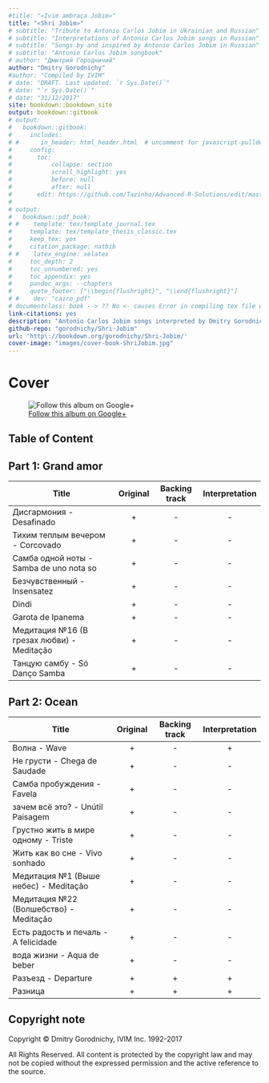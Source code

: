 ```yaml
--- 
#title: "«Ivim ambraça Jobim»"
title: "«Shri Jobim»"
# subtitle: "Tribute to Antonio Carlos Jobim in Ukrainian and Russian"
# subtitle: "Interpretations of Antonio Carlos Jobim songs in Russian"
# subtitle: "Songs by and inspired by Antonio Carlos Jobim in Russian"
# subtitle: "Antonio Carlos Jobim songbook"
# author: "Дмитрий Городничий"
author: "Dmitry Gorodnichy"
#author: "Compiled by IVIM"
# date: "DRAFT. Last updated: `r Sys.Date()`"
# date: "`r Sys.Date()`"
# date: "31/12/2017"
site: bookdown::bookdown_site
output: bookdown::gitbook
# output:
#   bookdown::gitbook:
#     includes:
# #      in_header: html_header.html  # uncomment for javascript-pulldowns
#     config:
#       toc:
#           collapse: section
#           scroll_highlight: yes
#           before: null
#           after: null
#       edit: https://github.com/Tazinho/Advanced-R-Solutions/edit/master/%s
# 
# output:
#   bookdown::pdf_book:
# #    template: tex/template_journal.tex
#     template: tex/template_thesis_classic.tex
#     keep_tex: yes
#     citation_package: natbib
# #    latex_engine: xelatex
#     toc_depth: 2
#     toc_unnumbered: yes
#     toc_appendix: yes
#     pandoc_args: --chapters
#     quote_footer: ["\\begin{flushright}", "\\end{flushright}"]
# #    dev: "cairo_pdf"
# documentclass: book --> ?? No <- causes Error in compiling tex file with Russian letters
link-citations: yes
description: "Antonio Carlos Jobim songs interpreted by Dmitry Gorodnichy"
github-repo: "gorodnichy/Shri-Jobim"
url: 'http\://bookdown.org/gorodnichy/Shri-Jobim/'
cover-image: "images/cover-book-ShriJobim.jpg"
---
```


<!-- <img alt="« Shri Jobim »" border="1" height="500" src="images/cover-book-ShriJobim.jpg"  /> <br>--> 

<!-- [Follow this album on Google+](https://plus.google.com/u/1/collection/Eg2aKE)  -->


<!-- To be updated Under construction - Links to audio and video to be added. -->

# Cover{-}


![[Follow this album on Google+](https://plus.google.com/u/1/collection/Eg2aKE)](images/cover-jobim.jpg)


## Table of Content {-}


<!-- Last updated:  31.12.2017 -->

## Part 1: Grand amor {-}

Title | Original | Backing track  | Interpretation
----- | :-------------: | :--------: | :---: 
Дисгармония - Desafinado | + | - | - 
Тихим теплым вечером - Corcovado | + | - | - 
Самба одной ноты - Samba de uno nota so | + | - | - 
Безчувственный - Insensatez | + | - | - 
Dindi | + | - | - 
Garota de Ipanema | + | - | - 
Медитация №16 (В грезах любви) - Meditação| + | - | - 
Танцую самбу - Só Danço Sambа | + | - | - 
<!-- Не уходи - Por causa de voce  | - | - | -  -->
<!-- Я любил - Amor em paz  | - | - | -  -->
<!-- о любовь - O grand amor | - | - | -  -->




 
## Part 2: Ocean {-}

<!-- Title | Lyrics & Chords | Backing track |  Instrumental  | With voice | Live    -->
<!-- Title | In Portugese | Instrumental | Backing track  | In Russian -->
<!-- ----- | :-------------: | :--------:  | :---: | :---:  -->
Title | Original | Backing track  | Interpretation
----- | :-------------: | :--------: | :---: 
Волна - Wave | + | - | + 
Не грусти -  Chega de Saudade  | + | - | - 
Самба пробуждения - Favela| + | - | - 
зачем всё это? - Unútil Paisagem  | + | - | - 
Грустно жить в мире одному - Triste | + | - | - 
Жить как во сне - Vivo sonhado  | + | - | - 
Медитация №1 (Выше небес) - Meditação | + | - | - 
Медитация №22 (Волшебство) - Meditação | + | - | - 
Есть радость и печаль - A felicidade | + | - | - 
вода жизни - Aqua de beber | + | - | - 
Разъезд - Departure | + | + | + 
Разница | + | + | + 


<!-- Play all originals: video, audio -->

<!-- Play all instrumental: video, audio -->

<!-- Play all backing tracks: video, audio -->

<!-- Play all interpretations: video, audio -->
<!-- ## Credits {-} -->

<!-- Original recording from YouTube -->

<!-- Music by -->

<!-- Lyrics by  -->

<!-- Chords transcribed by  -->

<!-- The books is created using bookdown in R.  -->
<!-- Backing tracks are created using Chordbot. -->



## Copyright note {-}

Copyright &copy; Dmitry Gorodnichy, IVIM Inc. 1992-2017
        
All Rights Reserved. 
All content is protected by the copyright law and may not be copied
without the expressed permission and the active reference to the source.
        
